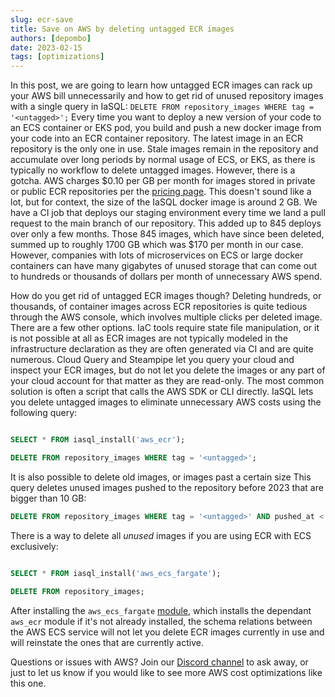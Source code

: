 ```yaml
---
slug: ecr-save
title: Save on AWS by deleting untagged ECR images
authors: [depombo]
date: 2023-02-15
tags: [optimizations]
---
```


In this post, we are going to learn how untagged ECR images can rack up your AWS bill unnecessarily and how to get rid of unused repository images with a single query in IaSQL: `DELETE FROM repository_images WHERE tag = '<untagged>';` <!--truncate--> Every time you want to deploy a new version of your code to an ECS container or EKS pod, you build and push a new docker image from your code into an ECR container repository. The latest image in an ECR repository is the only one in use. Stale images remain in the repository and accumulate over long periods by normal usage of ECS, or EKS, as there is typically no workflow to delete untagged images. However, there is a gotcha. AWS charges $0.10 per GB per month for images stored in private or public ECR repositories per the [pricing page](https://aws.amazon.com/ecr/pricing/). This doesn't sound like a lot, but for context, the size of the IaSQL docker image is around 2 GB. We have a CI job that deploys our staging environment every time we land a pull request to the main branch of our repository. This added up to 845 deploys over only a few months. Those 845 images, which have since been deleted, summed up to roughly 1700 GB which was $170 per month in our case. However, companies with lots of microservices on ECS or large docker containers can have many gigabytes of unused storage that can come out to hundreds or thousands of dollars per month of unnecessary AWS spend.

How do you get rid of untagged ECR images though? Deleting hundreds, or thousands, of container images across ECR repositories is quite tedious through the AWS console, which involves multiple clicks per deleted image. There are a few other options. IaC tools require state file manipulation, or it is not possible at all as ECR images are not typically modeled in the infrastructure declaration as they are often generated via CI and are quite numerous. Cloud Query and Steampipe let you query your cloud and inspect your ECR images, but do not let you delete the images or any part of your cloud account for that matter as they are read-only. The most common solution is often a script that calls the AWS SDK or CLI directly. IaSQL lets you delete untagged images to eliminate unnecessary AWS costs using the following query:

```sql title="Delete untagged ECR images"

SELECT * FROM iasql_install('aws_ecr');

DELETE FROM repository_images WHERE tag = '<untagged>';
```

It is also possible to delete old images, or images past a certain size This query deletes unused images pushed to the repository before 2023 that are bigger than 10 GB:

```sql
DELETE FROM repository_images WHERE tag = '<untagged>' AND pushed_at < '2023-01-01' AND size_in_mb = 10000;
```

There is a way to delete all *unused* images if you are using ECR with ECS exclusively:

```sql title="Delete unused ECR images"

SELECT * FROM iasql_install('aws_ecs_fargate');

DELETE FROM repository_images;
```

After installing the `aws_ecs_fargate` [module](/docs/module), which installs the dependant `aws_ecr` module if it's not already installed, the schema relations between the AWS ECS service will not let you delete ECR images currently in use and will reinstate the ones that are currently active.

Questions or issues with AWS? Join our [Discord channel](https://discord.com/invite/machGGczea) to ask away, or just to let us know if you would like to see more AWS cost optimizations like this one.